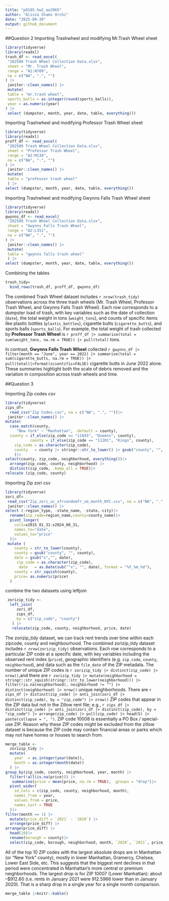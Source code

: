 ```yaml
---
title: "p8105_hw2_ao2965"
author: "Alissa Shams Orchi"
date: "2025-09-30"
output: github_document
---
```

##Question 2
Importing Trashwheel and modifying Mr.Trash Wheel sheet

```r
library(tidyverse)
library(readxl)
trash_df <- read_excel(
 "202509 Trash Wheel Collection Data.xlsx",
 sheet = "Mr. Trash Wheel",
 range = "A2:N709",
 na = c("NA", ".", "")
) |>
 janitor::clean_names() |>
 mutate(
 table = "mr.trash wheel", 
 sports_balls = as.integer(round(sports_balls)),
 year = as.numeric(year)
) |>
 select (dumpster, month, year, date, table, everything())
```

Importing Trashwheel and modifying Professor Trash Wheel sheet

```r
library(tidyverse)
library(readxl)
proff_df <- read_excel(
 "202509 Trash Wheel Collection Data.xlsx",
 sheet = "Professor Trash Wheel",
 range = "A2:M134",
 na = c("NA", ".", "")
) |>
 janitor::clean_names() |>
 mutate(
 table = "professor trash wheel"
 ) |>
select (dumpster, month, year, date, table, everything())
```
Importing Trashwheel and modifying Gwynns Falls Trash Wheel sheet
```r
library(tidyverse)
library(readxl)
gwynns_df <- read_excel(
 "202509 Trash Wheel Collection Data.xlsx",
 sheet = "Gwynns Falls Trash Wheel",
 range = "A2:L351",
 na = c("NA", ".", "")
) |>
 janitor::clean_names() |>
 mutate(
 table = "gwynns falls trash wheel"
 ) |>
select (dumpster, month, year, date, table, everything())
```

Combining the tables
```r
trash_tidy=
  bind_rows(trash_df, proff_df, gwynns_df)
```
The combined Trash Wheel dataset includes `r nrow(trash_tidy)` observations across the three trash wheels (Mr. Trash Wheel, Professor Trash Wheel, and Gwynns Falls Trash Wheel). 
Each row corresponds to a dumpster load of trash, with key variables such as the date of collection (`date`), the total weight in tons (`weight_tons`), and counts of specific items like plastic bottles (`plastic_bottles`), cigarette butts (`cigarette_butts`), and sports balls (`sports_balls`). 
For example, the total weight of trash collected by **Professor Trash Wheel** is `r proff_df |> summarise(total = sum(weight_tons, na.rm = TRUE)) |> pull(total)` tons.

In contrast, **Gwynns Falls Trash Wheel** collected `r gwynns_df |> filter(month == "June", year == 2022) |> summarise(total = sum(cigarette_butts, na.rm = TRUE)) |> pull(total)|>format(scientific=FALSE)` cigarette butts in June 2022 alone. These summaries highlight both the scale of debris removed and the variation in composition across trash wheels and time.

##Question 3

Importing Zip codes csv
```r
library(tidyverse)
zips_df=
  read_csv("Zip Codes.csv", na = c("NA", ".", ""))|>
 janitor::clean_names() |>
mutate(
  case_match(county,
     "New York" ~ "Manhattan", .default = county),
  county = if_else(zip_code == "11693", "Queens", county), 
           county = if_else(zip_code == "11201", "Kings", county),
    zip_code = as.character(zip_code),
    county   = county |> stringr::str_to_lower() |> gsub("county", "", x = _) |> stringr::str_squish(),
    )|> 
select(county, zip_code, neighborhood, everything())|>
  arrange(zip_code, county, neighborhood) |>
  distinct(zip_code, .keep_all = TRUE)|>
relocate (zip_code, county)
```
Importing Zip zori csv
```r
library(tidyverse)
zori_df=
 read_csv("Zip_zori_uc_sfrcondomfr_sm_month_NYC.csv", na = c("NA", ".", ""))|>
 janitor::clean_names() |>
select (-region_type, -state_name, -state,-city)|>
  rename(zip_code=region_name,county=county_name)|>
  pivot_longer(
    cols=x2015_01_31:x2024_08_31,
    names_to="date",
    values_to="price"
  )|>
 mutate (
    county = str_to_lower(county),       
    county = gsub("county", "", county), 
    date = gsub("x","", date),
     zip_code = as.character(zip_code),
      date   = as.Date(sub("^x", "", date), format = "%Y_%m_%d"),
    county = str_squish(county),
    price= as.numeric(price)  
  ) 
```

combine the two datasets using leftjoin
```r
 zorizip_tidy <- 
  left_join(
     zori_df,
     zips_df,
     by = c("zip_code", "county")          
   ) |>
   relocate(zip_code, county, neighborhood, price, date)
```

The zorizip_tidy dataset, we can track rent trends over time within each zipcode, county and neighbourhood. The combined zorizip_tidy dataset includes `r nrow(zorizip_tidy)` observations. Each row corresponds to a particular ZIP code at a specific date, with key variables including the observed rent index (`price`), geographic identifiers (e.g. `zip_code`, `county`, `neighborhood`), and data such as the `file_date` of the ZIP metadata. The number of unique ZIP codes is `r zorizip_tidy |> distinct(zip_code) |> nrow()`,and there are
`r zorizip_tidy |> mutate(neighborhood = stringr::str_squish(stringr::str_to_lower(neighborhood))) |> filter(!is.na(neighborhood), neighborhood != "") |> distinct(neighborhood) |> nrow()`
unique neighborhoods. 
There are `r zips_df |> distinct(zip_code) |> anti_join(zori_df |> distinct(zip_code), by = "zip_code") |> nrow()` ZIP codes that appear in the ZIP data but not in the Zillow rent file; e.g., `r zips_df |> distinct(zip_code) |> anti_join(zori_df |> distinct(zip_code), by = "zip_code") |> arrange(zip_code) |> pull(zip_code) |> head(5) |> paste(collapse = ", ")`. ZIP code 10008 is essentially a PO Box / special-use ZIP. Reason why these ZIP codes might be excluded from the zillow dataset is because the ZIP code may contain financial areas or parks which may not have homes or houses to search from.

```r
merge_table <-
  zorizip_tidy |>
  mutate(
    year  = as.integer(year(date)),
    month = as.integer(month(date))
  ) |>
group_by(zip_code, county, neighborhood, year, month) |>
  filter(!all(is.na(price))) |>
   summarise(price = mean(price, na.rm = TRUE), .groups = "drop")|>
  pivot_wider(
    id_cols = c(zip_code, county, neighborhood, month),  
    names_from = year,                                      
    values_from = price,
    names_sort = TRUE
  )|>
filter(month == 1) |>
  mutate(price_diff = `2021` - `2020`) |>
  arrange(price_diff) |>           
arrange(price_diff) |> 
  head(10)|>
  rename(borough = county)|>
  select(zip_code, borough, neighborhood, month, `2020`, `2021`, price_diff)
```
All of the top 10 ZIP codes with the largest absolute drops are in Manhattan (or “New York” county), mostly in lower Manhattan, Gramercy, Chelsea, Lower East Side, etc. This suggests that the biggest rent declines in that period were concentrated in Manhattan’s more central or premium neighborhoods.
The largest drop is for ZIP 10007 (Lower Manhattan): about –$912.60 (i.e. rents in January 2021 were 912.5966 lower than in January 2020). That is a sharp drop in a single year for a single month comparison.
```r
merge_table |>knitr::kable()
```

